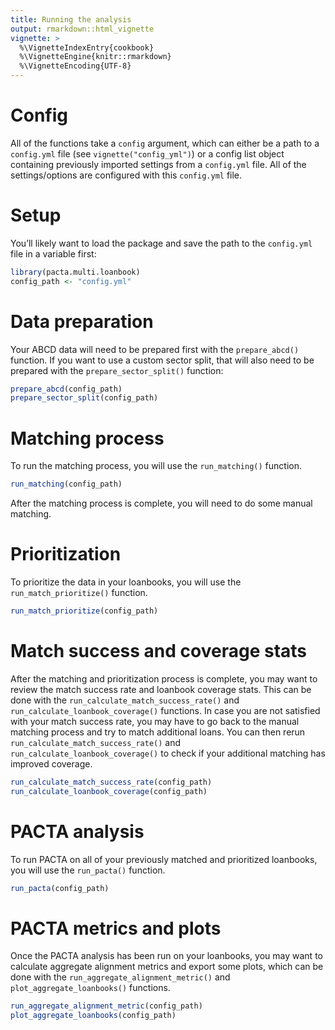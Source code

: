 ```yaml
---
title: Running the analysis
output: rmarkdown::html_vignette
vignette: >
  %\VignetteIndexEntry{cookbook}
  %\VignetteEngine{knitr::rmarkdown}
  %\VignetteEncoding{UTF-8}
---
```


# Config

All of the functions take a `config` argument, which can either be a path to a `config.yml` file (see `vignette("config_yml")`) or a config list object containing previously imported settings from a `config.yml` file. All of the settings/options are configured with this `config.yml` file.

# Setup

You'll likely want to load the package and save the path to the `config.yml` file in a variable first:

```r
library(pacta.multi.loanbook)
config_path <- "config.yml"
```

# Data preparation

Your ABCD data will need to be prepared first with the `prepare_abcd()` function. If you want to use a custom sector split, that will also need to be prepared with the `prepare_sector_split()` function:

```r
prepare_abcd(config_path)
prepare_sector_split(config_path)
```

# Matching process

To run the matching process, you will use the `run_matching()` function.

```r
run_matching(config_path)
```

After the matching process is complete, you will need to do some manual matching.

# Prioritization

To prioritize the data in your loanbooks, you will use the `run_match_prioritize()` function.

```r
run_match_prioritize(config_path)
```

# Match success and coverage stats

After the matching and prioritization process is complete, you may want to review the match success rate and loanbook coverage stats. This can be done with the `run_calculate_match_success_rate()` and `run_calculate_loanbook_coverage()` functions. In case you are not satisfied with your match success rate, you may have to go back to the manual matching process and try to match additional loans. You can then rerun `run_calculate_match_success_rate()` and `run_calculate_loanbook_coverage()` to check if your additional matching has improved coverage.

```r
run_calculate_match_success_rate(config_path)
run_calculate_loanbook_coverage(config_path)
```

# PACTA analysis

To run PACTA on all of your previously matched and prioritized loanbooks, you will use the `run_pacta()` function.

```r
run_pacta(config_path)
```

# PACTA metrics and plots

Once the PACTA analysis has been run on your loanbooks, you may want to calculate aggregate alignment metrics and export some plots, which can be done with the `run_aggregate_alignment_metric()` and `plot_aggregate_loanbooks()` functions.

```r
run_aggregate_alignment_metric(config_path)
plot_aggregate_loanbooks(config_path)
```
